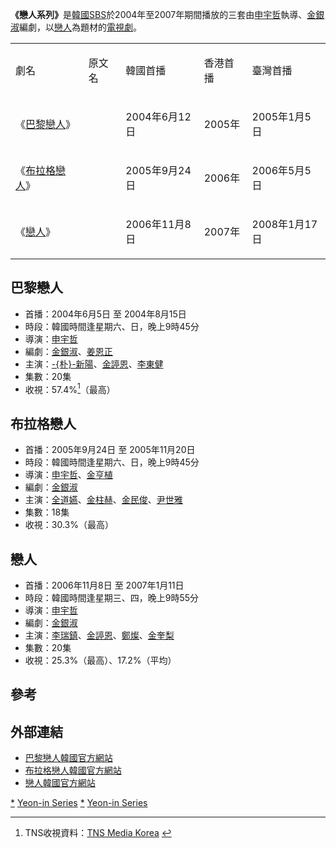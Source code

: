{{noteTA
|G1=KO Show
}}
'''《戀人系列》'''是[[韓國|韓國]][[SBS_(韓國)|SBS]]於2004年至2007年期間播放的三套由[[申宇哲|申宇哲]]執導、[[金銀淑|金銀淑]]編劇，以[[戀人|戀人]]為題材的[[電視劇|電視劇]]。

{| border="1" width="65%"
|- 
| 劇名 || 原文名 || 韓國首播 || 香港首播  || 臺灣首播 
|- 
| 《[[巴黎戀人|巴黎戀人]]》 || {{lang|ko|파리의 연인}} || 2004年6月12日 || 2005年 || 2005年1月5日
|- 
| 《[[布拉格戀人|布拉格戀人]]》 || {{lang|ko|프라하의 연인}} || 2005年9月24日 || 2006年 || 2006年5月5日
|- 
| 《[[戀人_(電視劇)|戀人]]》 || {{lang|ko|연인}} || 2006年11月8日 || 2007年 || 2008年1月17日
|}

== 巴黎戀人 ==
*首播：2004年6月5日 至 2004年8月15日
*時段：韓國時間逢星期六、日，晚上9時45分
*導演：[[申宇哲|申宇哲]]
*編劇：[[金銀淑|金銀淑]]、[[姜恩正|姜恩正]]
*主演：[[朴新陽|-{朴}-新陽]]、[[金諪恩|金諪恩]]、[[李東健|李東健]]
*集數：20集
*收視：57.4%<ref>TNS收視資料：[http://www.tnsmk.co.kr TNS Media Korea] {{Wayback|url=http://www.tnsmk.co.kr/ |date=20100125065320 }} {{ko icon}}</ref>（最高）

== 布拉格戀人 ==
*首播：2005年9月24日 至 2005年11月20日
*時段：韓國時間逢星期六、日，晚上9時45分
*導演：[[申宇哲|申宇哲]]、[[金亨植|金亨植]]
*編劇：[[金銀淑|金銀淑]]
*主演：[[全道嬿|全道嬿]]、[[金柱赫|金柱赫]]、[[金民俊|金民俊]]、[[尹世雅|尹世雅]]
*集數：18集
*收視：30.3%（最高）

== 戀人 ==
*首播：2006年11月8日 至 2007年1月11日
*時段：韓國時間逢星期三、四，晚上9時55分
*導演：[[申宇哲|申宇哲]]
*編劇：[[金銀淑|金銀淑]]
*主演：[[李瑞鎮|李瑞鎮]]、[[金諪恩|金諪恩]]、[[鄭燦|鄭燦]]、[[金奎梨|金奎梨]]
*集數：20集
*收視：25.3%（最高）、17.2%（平均）

== 參考 ==
<references />

== 外部連結 ==
*[http://tv.sbs.co.kr/paris/ 巴黎戀人韓國官方網站]{{Wayback|url=http://tv.sbs.co.kr/paris/ |date=20071114154331 }} {{ko icon}}
*[http://tv.sbs.co.kr/praha/ 布拉格戀人韓國官方網站]{{Wayback|url=http://tv.sbs.co.kr/praha/ |date=20111210080759 }} {{ko icon}}
*[http://tv.sbs.co.kr/lovers2006/ 戀人韓國官方網站]{{Wayback|url=http://tv.sbs.co.kr/lovers2006/ |date=20100510015020 }} {{ko icon}}

{{Korea-stub}}
{{TV-stub}}

[[Category:SBS戀人系列|*]]
[[Category:韓國愛情劇|Yeon-in Series]]
[[Category:金銀淑劇本作品|*]]
[[Category:電視劇集系列|Yeon-in Series]]